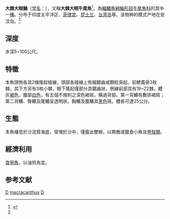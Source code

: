 {{noteTA|G1=unit}}
{{Speciesbox
| genus = Suggrundus
| species = macracanthus
| status = NE
| status_system = iucn3.1
| trend = unknown
| authority = Bleeker, 1869<ref name='id8580'>{{cite web| url =http://www.bioinfo.cn/db05/BjdwSpecies.php?action=view&id=8580| title =大棘大眼鲬| work =中国动物物种编目数据库| publisher =中国科学院微生物研究所| author =中国科学院动物研究所| accessdate =2009-04-16| deadurl =yes| archiveurl =https://web.archive.org/web/20160305055757/http://www.bioinfo.cn/db05/BjdwSpecies.php?action=view&id=8580| archivedate =2016-03-05}}</ref>
| synonyms = *''Platycephalus macracanthus''<br /><small>Bleeker, 1869</small>
*''Platycephalus sundaicus''<br /><small>Bleeker, 1878</small>
*''Suggrundus sundaicus''<br /><small>Bleeker, 1878</small>
}}

'''大棘大眼鯒'''（[[学名|学名]]：{{lang|la|''Suggrundus macracanthus''}}），又稱'''大棘大眼牛尾魚'''<ref>{{TaiBNET| zh=大棘大眼牛尾魚 | id=382819 | binomial=Suggrundus macracanthus | authority=Bleeker, 1869 | var= | accessdate=2013-01-24}}</ref>，為[[輻鰭魚綱|輻鰭魚綱]][[鮋形目|鮋形目]][[牛尾魚科|牛尾魚科]]的其中一[[種|種]]。分布于印度太平洋区、[[菲律宾|菲律宾]]、[[昆士兰|昆士兰]]、[[台湾岛|台湾岛]]等。该物种的模式产地在安汶岛。<ref name='id8580'/>

==深度==
水深5~100公尺。

==特徵==
本魚頭側各具2條隆起稜線，頭部各稜線上有細鋸齒或顆粒突起。前鰓蓋骨3枚棘，其下方另有3枚小棘，眼下隆起僅部分具鋸齒狀，側線前部具有19~22棘。體灰[[褐色|褐色]]，腹部[[白色|白色]]，有五個不規則之深色褐斑，橫過背部。第一背鰭有數排褐斑；第二背鰭、臀鰭及尾鰭呈透明狀。胸鰭及腹鰭具[[黑色|黑色]]斑。體長可達25公分。

==生態==
本魚棲息於沙泥質海底，常埋於沙中，僅露出雙眼，以欺敵或獵食小魚及[[甲殼類|甲殼類]]。

==經濟利用==
[[食用魚|食用魚]]，以油煎為宜。

==参考文献==
{{reflist}}
{{Taxonbar|from=Q2731174}}

[[Category:食用鱼|D]]
[[Category:大眼鲬属|macracanthus]]
[[Category:1869年描述的鱼类|D]]